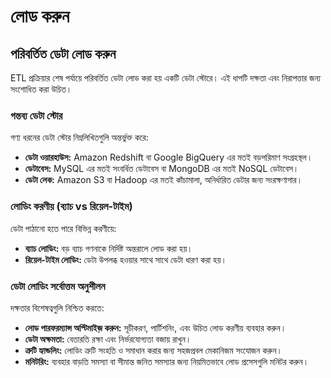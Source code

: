 # লোড করুন

## পরিবর্তিত ডেটা লোড করুন

ETL প্রক্রিয়ার শেষ পর্যায়ে পরিবর্তিত ডেটা লোড করা হয় একটি ডেটা স্টোরে। এই ধাপটি দক্ষতা এবং নিরাপত্তার জন্য সংশোধিত করা উচিত।

### গন্তব্য ডেটা স্টোর

গণ্য ধরনের ডেটা স্টোর নিম্নলিখিতগুলি অন্তর্ভুক্ত করে:

- **ডেটা ওয়ারহাউস:** Amazon Redshift বা Google BigQuery এর মতই বড়পরিমাণ সংগ্রহস্থল।
- **ডেটাবেস:** MySQL এর মতই সংবর্ধিত ডেটাবেস বা MongoDB এর মতই NoSQL ডেটাবেস।
- **ডেটা লেক:** Amazon S3 বা Hadoop এর মতই কাঁচামালা, অনির্ধারিত ডেটার জন্য সংরক্ষণাগার।

### লোডিং করণীয় (ব্যাচ vs রিয়েল-টাইম)

ডেটা পাঠানো হতে পারে বিভিন্ন করণীয়ে:

- **ব্যাচ লোডিং:** বড় ব্যাচ গণনাকে নির্দিষ্ট অন্তরালে লোড করা হয়।
- **রিয়েল-টাইম লোডিং:** ডেটা উপলব্ধ হওয়ার সাথে সাথে ডেটা ধারণ করা হয়।

### ডেটা লোডিং সর্বোত্তম অনুশীলন

দক্ষতার বিশেষত্বগুলি নিশ্চিত করতে:

- **লোড পারফরম্যান্স অপ্টিমাইজ় করুন:** সূচীকরণ, পার্টিশনিং, এবং উচিত লোড করণীয় ব্যবহার করুন।
- **ডেটা অক্ষমতা:** বেতারতি রক্ষা এবং নির্ভরযোগ্যতা বজায় রাখুন।
- **ত্রুটি হ্যান্ডলিং:** লোডিং ত্রুটি সংহতি ও সমাধান করার জন্য সহজপ্রবল মেকানিজম সংযোজন করুন।
- **মনিটরিং:** ব্যবহার বাড়তি সমস্যা বা সীমান্ত জনিত সমস্যার জন্য নিয়মিতভাবে লোড প্রসেসগুলি মনিটর করুন।